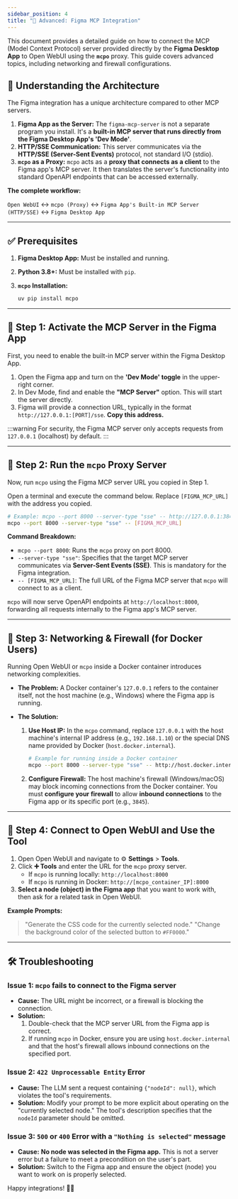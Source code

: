 ```yaml
---
sidebar_position: 4
title: "🎨 Advanced: Figma MCP Integration"
---
```



This document provides a detailed guide on how to connect the MCP (Model Context Protocol) server provided directly by the **Figma Desktop App** to Open WebUI using the **`mcpo`** proxy. This guide covers advanced topics, including networking and firewall configurations.

## 📌 Understanding the Architecture

The Figma integration has a unique architecture compared to other MCP servers.

1.  **Figma App as the Server:** The `figma-mcp-server` is not a separate program you install. It's a **built-in MCP server that runs directly from the Figma Desktop App's 'Dev Mode'**.
2.  **HTTP/SSE Communication:** This server communicates via the **HTTP/SSE (Server-Sent Events)** protocol, not standard I/O (stdio).
3.  **`mcpo` as a Proxy:** `mcpo` acts as a **proxy that connects as a client** to the Figma app's MCP server. It then translates the server's functionality into standard OpenAPI endpoints that can be accessed externally.

**The complete workflow:**

`Open WebUI` ↔ `mcpo (Proxy)` ↔ `Figma App's Built-in MCP Server (HTTP/SSE)` ↔ `Figma Desktop App`

---

## ✅ Prerequisites

1.  **Figma Desktop App:** Must be installed and running.
2.  **Python 3.8+:** Must be installed with `pip`.
3.  **`mcpo` Installation:**

    ```bash
    uv pip install mcpo
    ```

---

## 🚀 Step 1: Activate the MCP Server in the Figma App

First, you need to enable the built-in MCP server within the Figma Desktop App.

1.  Open the Figma app and turn on the **'Dev Mode' toggle** in the upper-right corner.
2.  In Dev Mode, find and enable the **"MCP Server"** option. This will start the server directly.
3.  Figma will provide a connection URL, typically in the format `http://127.0.0.1:[PORT]/sse`. **Copy this address.**

:::warning
For security, the Figma MCP server only accepts requests from `127.0.0.1` (localhost) by default.
:::

---

## 🚀 Step 2: Run the `mcpo` Proxy Server

Now, run `mcpo` using the Figma MCP server URL you copied in Step 1.

Open a terminal and execute the command below. Replace `[FIGMA_MCP_URL]` with the address you copied.

```bash
# Example: mcpo --port 8000 --server-type "sse" -- http://127.0.0.1:3845/sse
mcpo --port 8000 --server-type "sse" -- [FIGMA_MCP_URL]
```

**Command Breakdown:**

-   `mcpo --port 8000`: Runs the `mcpo` proxy on port 8000.
-   `--server-type "sse"`: Specifies that the target MCP server communicates via **Server-Sent Events (SSE)**. This is mandatory for the Figma integration.
-   `-- [FIGMA_MCP_URL]`: The full URL of the Figma MCP server that `mcpo` will connect to as a client.

`mcpo` will now serve OpenAPI endpoints at `http://localhost:8000`, forwarding all requests internally to the Figma app's MCP server.

---

## 🐳 Step 3: Networking & Firewall (for Docker Users)

Running Open WebUI or `mcpo` inside a Docker container introduces networking complexities.

-   **The Problem:** A Docker container's `127.0.0.1` refers to the container itself, not the host machine (e.g., Windows) where the Figma app is running.

-   **The Solution:**
    1.  **Use Host IP:** In the `mcpo` command, replace `127.0.0.1` with the host machine's internal IP address (e.g., `192.168.1.10`) or the special DNS name provided by Docker (`host.docker.internal`).

        ```bash
        # Example for running inside a Docker container
        mcpo --port 8000 --server-type "sse" -- http://host.docker.internal:3845/sse
        ```

    2.  **Configure Firewall:** The host machine's firewall (Windows/macOS) may block incoming connections from the Docker container. You must **configure your firewall** to allow **inbound connections** to the Figma app or its specific port (e.g., `3845`).

---

## 🔗 Step 4: Connect to Open WebUI and Use the Tool

1.  Open Open WebUI and navigate to ⚙️ **Settings** > **Tools**.
2.  Click **➕ Tools** and enter the URL for the `mcpo` proxy server.
    -   If `mcpo` is running locally: `http://localhost:8000`
    -   If `mcpo` is running in Docker: `http://[mcpo_container_IP]:8000`
3.  **Select a node (object) in the Figma app** that you want to work with, then ask for a related task in Open WebUI.

**Example Prompts:**

> "Generate the CSS code for the currently selected node."
> "Change the background color of the selected button to `#FF0000`."

---

## 🛠️ Troubleshooting

### Issue 1: `mcpo` fails to connect to the Figma server

-   **Cause:** The URL might be incorrect, or a firewall is blocking the connection.
-   **Solution:**
    1.  Double-check that the MCP server URL from the Figma app is correct.
    2.  If running `mcpo` in Docker, ensure you are using `host.docker.internal` and that the host's firewall allows inbound connections on the specified port.

### Issue 2: `422 Unprocessable Entity` Error

-   **Cause:** The LLM sent a request containing `{"nodeId": null}`, which violates the tool's requirements.
-   **Solution:** Modify your prompt to be more explicit about operating on the "currently selected node." The tool's description specifies that the `nodeId` parameter should be omitted.

### Issue 3: `500` or `400` Error with a `"Nothing is selected"` message

-   **Cause:** **No node was selected in the Figma app.** This is not a server error but a failure to meet a precondition on the user's part.
-   **Solution:** Switch to the Figma app and ensure the object (node) you want to work on is properly selected.

Happy integrations! 🌟🚀
